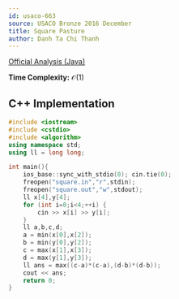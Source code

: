 ---
id: usaco-663
source: USACO Bronze 2016 December
title: Square Pasture
author: Danh Ta Chi Thanh
---

[Official Analysis (Java)](http://www.usaco.org/current/data/sol_square_bronze_dec16.html)

**Time Complexity:** $\mathcal{O}(1)$

<LanguageSection>

<CPPSection>

## C++ Implementation

```cpp
#include <iostream>
#include <cstdio>
#include <algorithm>
using namespace std;
using ll = long long;

int main(){
	ios_base::sync_with_stdio(0); cin.tie(0);
    freopen("square.in","r",stdin);
    freopen("square.out","w",stdout);
	ll x[4],y[4];
    for (int i=0;i<4;++i) {
		cin >> x[i] >> y[i];
	}
	ll a,b,c,d;
	a = min(x[0],x[2]);
	b = min(y[0],y[2]);
	c = max(x[1],x[3]);
	d = max(y[1],y[3]);
	ll ans = max((c-a)*(c-a),(d-b)*(d-b));
	cout << ans;
    return 0;
}
```

</CPPSection>

</LanguageSection>
